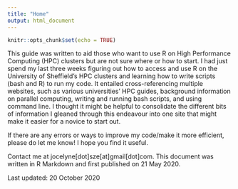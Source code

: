 ```yaml
---
title: "Home"
output: html_document
---
```


```r
knitr::opts_chunk$set(echo = TRUE)
```

This guide was written to aid those who want to use R on High Performance Computing (HPC) clusters but are not sure where or how to start. I had just spend my last three weeks figuring out how to access and use R on the University of Sheffield's HPC clusters and learning how to write scripts (bash and R) to run my code. It entailed cross-referencing multiple websites, such as various universities' HPC guides, background information on parallel computing, writing and running bash scripts, and using command line. I thought it might be helpful to consolidate the different bits of information I gleaned through this endeavour into one site that might make it easier for a novice to start out. 

If there are any errors or ways to improve my code/make it more efficient, please do let me know! I hope you find it useful. 

Contact me at jocelyne[dot]sze[at]gmail[dot]com. This document was written in R Markdown and first published on 21 May 2020. 

Last updated: 20 October 2020

